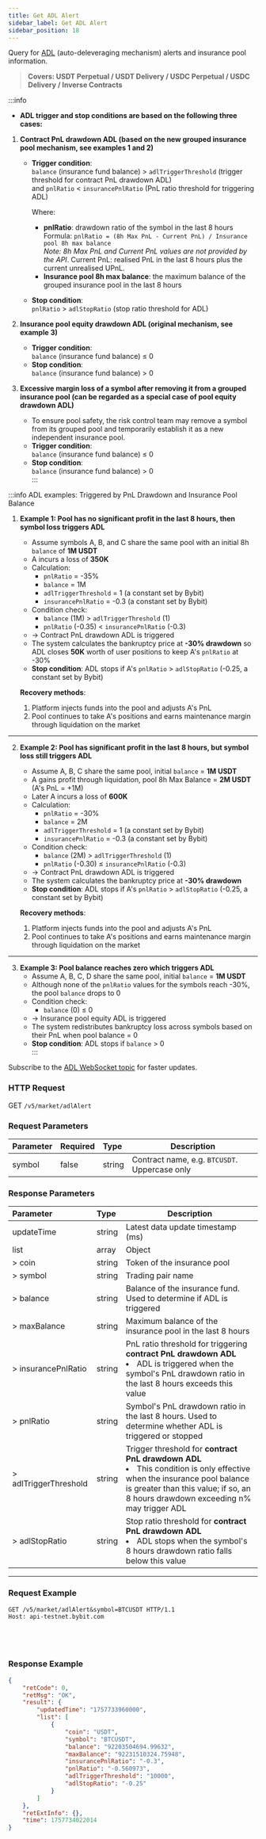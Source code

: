 ```yaml
---
title: Get ADL Alert
sidebar_label: Get ADL Alert
sidebar_position: 18
---
```


Query for [ADL](https://www.bybit.com/en/help-center/article/Auto-Deleveraging-ADL) (auto-deleveraging mechanism) alerts and insurance pool information.
> **Covers: USDT Perpetual / USDT Delivery / USDC Perpetual / USDC Delivery / Inverse Contracts**

:::info
- **ADL trigger and stop conditions are based on the following three cases:**

1. **Contract PnL drawdown ADL (based on the new grouped insurance pool mechanism, see examples 1 and 2)**  
   - **Trigger condition**:  
     `balance` (insurance fund balance) > `adlTriggerThreshold` (trigger threshold for contract PnL drawdown ADL)  
     and `pnlRatio` < `insurancePnlRatio` (PnL ratio threshold for triggering ADL)  

     Where:  
     - **pnlRatio**: drawdown ratio of the symbol in the last 8 hours  
       Formula: `pnlRatio = (8h Max PnL - Current PnL) / Insurance pool 8h max balance`  
       *Note: 8h Max PnL and Current PnL values are not provided by the API*. Current PnL: realised PnL in the last 8 hours plus the current unrealised UPnL.
     - **Insurance pool 8h max balance**: the maximum balance of the grouped insurance pool in the last 8 hours   

   - **Stop condition**:  
     `pnlRatio` > `adlStopRatio` (stop ratio threshold for ADL)  

2. **Insurance pool equity drawdown ADL (original mechanism, see example 3)**  
   - **Trigger condition**:  
     `balance` (insurance fund balance) ≤ 0  
   - **Stop condition**:  
     `balance` (insurance fund balance) > 0  

3. **Excessive margin loss of a symbol after removing it from a grouped insurance pool (can be regarded as a special case of pool equity drawdown ADL)**  
   - To ensure pool safety, the risk control team may remove a symbol from its grouped pool and temporarily establish it as a new independent insurance pool.  
   - **Trigger condition**:  
     `balance` (insurance fund balance) ≤ 0  
   - **Stop condition**:  
     `balance` (insurance fund balance) > 0  
:::

:::info ADL examples: Triggered by PnL Drawdown and Insurance Pool Balance

1. **Example 1: Pool has no significant profit in the last 8 hours, then symbol loss triggers ADL**  
   - Assume symbols A, B, and C share the same pool with an initial 8h `balance` of **1M USDT**  
   - A incurs a loss of **350K**  
   - Calculation:  
     - `pnlRatio` = -35%  
     - `balance` = 1M  
     - `adlTriggerThreshold` = 1 (a constant set by Bybit)  
     - `insurancePnlRatio` = -0.3 (a constant set by Bybit)  
   - Condition check:  
     - `balance` (1M) > `adlTriggerThreshold` (1)   
     - `pnlRatio` (-0.35) < `insurancePnlRatio` (-0.3)   
   - → Contract PnL drawdown ADL is triggered  
   - The system calculates the bankruptcy price at **-30% drawdown** so ADL closes **50K** worth of user positions to keep A's `pnlRatio` at -30%  
   - **Stop condition**: ADL stops if A's `pnlRatio` > `adlStopRatio` (-0.25, a constant set by Bybit)  

   **Recovery methods**:  
   1. Platform injects funds into the pool and adjusts A's PnL  
   2. Pool continues to take A's positions and earns maintenance margin through liquidation on the market  

---

2. **Example 2: Pool has significant profit in the last 8 hours, but symbol loss still triggers ADL**  
   - Assume A, B, C share the same pool, initial `balance` = **1M USDT**  
   - A gains profit through liquidation, pool 8h Max Balance = **2M USDT** (A's PnL = +1M)  
   - Later A incurs a loss of **600K**  
   - Calculation:  
     - `pnlRatio` = -30%  
     - `balance` = 2M  
     - `adlTriggerThreshold` = 1 (a constant set by Bybit)  
     - `insurancePnlRatio` = -0.3 (a constant set by Bybit)  
   - Condition check:  
     - `balance` (2M) > `adlTriggerThreshold` (1)   
     - `pnlRatio` (-0.30) ≤ `insurancePnlRatio` (-0.3)   
   - → Contract PnL drawdown ADL is triggered  
   - The system calculates the bankruptcy price at **-30% drawdown**  
   - **Stop condition**: ADL stops if A's `pnlRatio` > `adlStopRatio` (-0.25, a constant set by Bybit)  

   **Recovery methods**:  
   1. Platform injects funds into the pool and adjusts A's PnL  
   2. Pool continues to take A's positions and earns maintenance margin through liquidation on the market  

---

3. **Example 3: Pool balance reaches zero which triggers ADL**  
   - Assume A, B, C, D share the same pool, initial `balance` = **1M USDT**  
   - Although none of the `pnlRatio` values for the symbols reach -30%, the pool `balance` drops to 0  
   - Condition check:  
     - `balance` (0) ≤ 0   
   - → Insurance pool equity ADL is triggered  
   - The system redistributes bankruptcy loss across symbols based on their PnL when pool balance = 0  
   - **Stop condition**: ADL stops if `balance` > 0  
:::

Subscribe to the [ADL WebSocket topic](/docs/v5/websocket/public/adl-alert) for faster updates.

### HTTP Request
GET `/v5/market/adlAlert`

### Request Parameters
| Parameter | Required | Type   | Description |
|:----------|:---------|:-------|-------------|
|symbol     | false    | string | Contract name, e.g. `BTCUSDT`. Uppercase only |

### Response Parameters
| Parameter | Type   | Description |
|:----------|:------ |-------------|
|updateTime | string | Latest data update timestamp (ms) |
|list       | array  | Object |
|> coin     | string | Token of the insurance pool |
|> symbol   | string | Trading pair name |
|> balance  | string | Balance of the insurance fund. Used to determine if ADL is triggered |
|> maxBalance | string | Maximum balance of the insurance pool in the last 8 hours |
|> insurancePnlRatio | string | PnL ratio threshold for triggering **contract PnL drawdown ADL** <li>ADL is triggered when the symbol's PnL drawdown ratio in the last 8 hours exceeds this value</li> |
|> pnlRatio | string | Symbol's PnL drawdown ratio in the last 8 hours. Used to determine whether ADL is triggered or stopped |
|> adlTriggerThreshold | string | Trigger threshold for **contract PnL drawdown ADL** <li>This condition is only effective when the insurance pool balance is greater than this value; if so, an 8 hours drawdown exceeding n% may trigger ADL</li> |
|> adlStopRatio | string | Stop ratio threshold for **contract PnL drawdown ADL** <li>ADL stops when the symbol's 8 hours drawdown ratio falls below this value</li> |

---

### Request Example

<Tabs groupId="programming-languages">
<TabItem value="http" label="HTTP">

```http
GET /v5/market/adlAlert&symbol=BTCUSDT HTTP/1.1
Host: api-testnet.bybit.com
```

</TabItem>
<TabItem value="python" label="Python">

```python

```

</TabItem>
<TabItem value="Go" label="Go">

```go

```

</TabItem>
<TabItem value="java" label="Java">

```java

```

</TabItem>
<TabItem value="Node" label="Node.js">

```n4js

```

</TabItem>
</Tabs>

### Response Example

```json
{
    "retCode": 0,
    "retMsg": "OK",
    "result": {
        "updatedTime": "1757733960000",
        "list": [
            {
                "coin": "USDT",
                "symbol": "BTCUSDT",
                "balance": "92203504694.99632",
                "maxBalance": "92231510324.75948",
                "insurancePnlRatio": "-0.3",
                "pnlRatio": "-0.560973",
                "adlTriggerThreshold": "10000",
                "adlStopRatio": "-0.25"
            }
        ]
    },
    "retExtInfo": {},
    "time": 1757734022014
}
```
